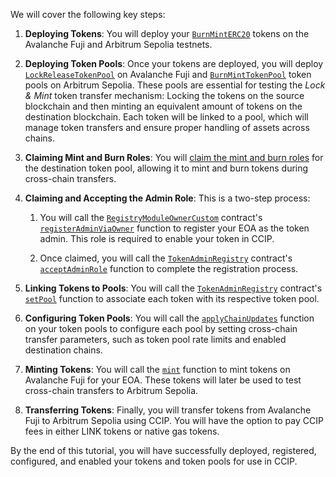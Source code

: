 We will cover the following key steps:

1. **Deploying Tokens**: You will deploy your [`BurnMintERC20`](https://github.com/smartcontractkit/chainlink-evm/blob/contracts-solidity/1.5.0/contracts/src/v0.8/shared/token/ERC20/BurnMintERC20.sol) tokens on the Avalanche Fuji and Arbitrum Sepolia testnets.

1. **Deploying Token Pools**: Once your tokens are deployed, you will deploy [`LockReleaseTokenPool`](/ccip/api-reference/evm/v1.6.2/lock-release-token-pool) on Avalanche Fuji and [`BurnMintTokenPool`](/ccip/api-reference/evm/v1.6.2/burn-mint-token-pool) token pools on Arbitrum Sepolia. These pools are essential for testing the _Lock & Mint_ token transfer mechanism: Locking the tokens on the source blockchain and then minting an equivalent amount of tokens on the destination blockchain. Each token will be linked to a pool, which will manage token transfers and ensure proper handling of assets across chains.

1. **Claiming Mint and Burn Roles**: You will [claim the mint and burn roles](https://github.com/smartcontractkit/chainlink-evm/blob/contracts-solidity/1.5.0/contracts/src/v0.8/shared/token/ERC20/BurnMintERC20.sol#L128) for the destination token pool, allowing it to mint and burn tokens during cross-chain transfers.

1. **Claiming and Accepting the Admin Role**: This is a two-step process:
   1. You will call the [`RegistryModuleOwnerCustom`](/ccip/api-reference/evm/v1.6.2/registry-module-owner-custom) contract's [`registerAdminViaOwner`](/ccip/api-reference/evm/v1.6.2/registry-module-owner-custom#registeradminviaowner) function to register your EOA as the token admin. This role is required to enable your token in CCIP.

   1. Once claimed, you will call the [`TokenAdminRegistry`](/ccip/api-reference/evm/v1.6.2/token-admin-registry) contract's [`acceptAdminRole`](/ccip/api-reference/evm/v1.6.2/token-admin-registry#acceptadminrole) function to complete the registration process.

1. **Linking Tokens to Pools**: You will call the [`TokenAdminRegistry`](/ccip/api-reference/evm/v1.6.2/token-admin-registry) contract's [`setPool`](/ccip/api-reference/evm/v1.6.2/token-admin-registry#setpool) function to associate each token with its respective token pool.

1. **Configuring Token Pools**: You will call the [`applyChainUpdates`](/ccip/api-reference/evm/v1.6.2/token-pool#applychainupdates) function on your token pools to configure each pool by setting cross-chain transfer parameters, such as token pool rate limits and enabled destination chains.

1. **Minting Tokens**: You will call the [`mint`](https://github.com/smartcontractkit/chainlink-evm/blob/contracts-solidity/1.5.0/contracts/src/v0.8/shared/token/ERC20/BurnMintERC20.sol#L128) function to mint tokens on Avalanche Fuji for your EOA. These tokens will later be used to test cross-chain transfers to Arbitrum Sepolia.

1. **Transferring Tokens**: Finally, you will transfer tokens from Avalanche Fuji to Arbitrum Sepolia using CCIP. You will have the option to pay CCIP fees in either LINK tokens or native gas tokens.

By the end of this tutorial, you will have successfully deployed, registered, configured, and enabled your tokens and token pools for use in CCIP.
